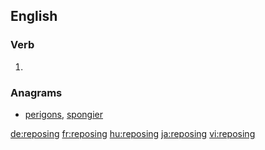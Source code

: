 ==English==

===Verb===
{{head|en}}

# {{present participle of|repose|lang=en}}

===Anagrams===
* [[perigons#English|perigons]], [[spongier#English|spongier]]

[[de:reposing]]
[[fr:reposing]]
[[hu:reposing]]
[[ja:reposing]]
[[vi:reposing]]